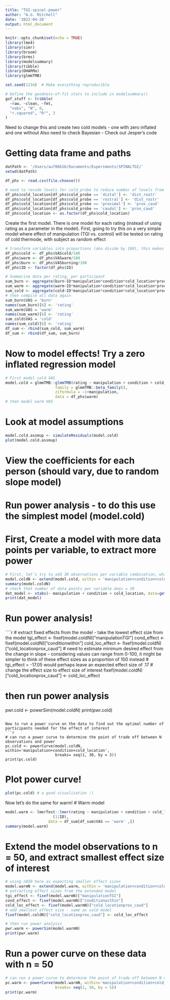 ```yaml
---
title: "TGI-spinal-power"
author: "A.G. Mitchell"
date: '2022-04-28'
output: html_document
---
```


```r
knitr::opts_chunk$set(echo = TRUE)
library(lme4)
library(simr)
library(broom)
library(brms)
library(modelsummary)
library(tibble)
library(DHARMa)
library(glmmTMB)

set.seed(1234)  # Make everything reproducible

# Define the goodness-of-fit stats to include in modelsummary()
gof_stuff <- tribble(
  ~raw, ~clean, ~fmt,
  "nobs", "N", 0,
  "r.squared", "R²", 3
)
```
Need to change this and create two cold models - one with zero inflated and one without
Also need to check Bayesian
- Check out Jesper's code

# Getting data frame and paths
```r
datPath <- '/Users/au706616/Documents/Experiments/SPINALTGI/'
setwd(datPath)

df_phs <- read.csv(file.choose())

# need to recode levels for cold_probe to reduce number of levels from 4 to 2
df_phs$cold_location[df_phs$cold_probe == 'distal'] <- 'dist_rostr' 
df_phs$cold_location[df_phs$cold_probe == 'rostral'] <- 'dist_rostr'
df_phs$cold_location[df_phs$cold_probe == 'proximal'] <- 'prox_caud'
df_phs$cold_location[df_phs$cold_probe == 'caudal'] <- 'prox_caud'
df_phs$cold_location <- as.factor(df_phs$cold_location)
```

Create the first model. There is one model for each rating (instead of using rating as a parameter in the model).
First, going to try this on a very simple model where effect of manipulation (TGI vs. control) will be tested on rating of cold thermode, with subject as random effect
```r
# transform variables into proportions (aka divide by 100), this makes the effect size estimates more logical
df_phs$cold <- df_phs$VAScold/100
df_phs$warm <- df_phs$VASwarm/100
df_phs$burn <- df_phs$VASburning/100
df_phs$ID <- factor(df_phs$ID)

# Summarise data per rating, per participant
sum_burn <- aggregate(burn~ID*manipulation*condition*cold_location*procedure, median, data = df_phs)
sum_warm <- aggregate(warm~ID*manipulation*condition*cold_location*procedure, median, data = df_phs)
sum_cold <- aggregate(cold~ID*manipulation*condition*cold_location*procedure, median, data = df_phs)
# then compile all data again
sum_burn$VAS = 'burn'
names(sum_burn)[6] <- 'rating'
sum_warm$VAS = 'warm'
names(sum_warm)[6] <- 'rating'
sum_cold$VAS = 'cold'
names(sum_cold)[6] <- 'rating'
df_sum <- rbind(sum_cold, sum_warm)
df_sum <- rbind(df_sum, sum_burn)
```

# Now to model effects! Try a zero inflated regression model
```r
# First model cold VAS
model.cold = glmmTMB::glmmTMB(rating ~ manipulation + condition + cold_location + (1|ID),
                      family = glmmTMB::beta_family(),
                      ziformula = ~1+manipulation,
                      data = df_phs$warm)
# then model warm VAS
```
# Look at model assumptions
```r
model.cold.assmup <- simulateResiduals(model.cold)
plot(model.cold.assmup)
```

# View the coefficients for each person (should vary, due to random slope model)

# Run power analysis - to do this use the simplest model (model.cold)
# First, Create a model with more data points per variable, to extract more power
```r
# First, let's try to add 30 observations per variable combination, which would mean N = 30
model.coldN <- extend(model.cold, within = 'manipulation+condition+cold_location', n=30)
summary(model.coldN)
# check that number of data points per variable does = 30
dat_model <- xtabs(~ manipulation + condition + cold_location, data=getData(model.coldN))
print(dat_model)
```

# Run power analysis!
````r
# extract fixed effects from the model - take the lowest effect size from the model
tgi_effect <- fixef(model.coldN)["manipulationTGI"]
cond_effect <- fixef(model.coldN)["conditionwithin"]
cold_loc_effect <- fixef(model.coldN)["cold_locationprox_caud"]
# need to estimate minimum desired effect from the change in slope - considering values can range from 0-100, it might be simpler to think of these effect sizes as a proportion of 100 instead
# tgi_effect = -17.05 would perhaps leave an expected effect size of .17
# change the effect size to effect size of interest
fixef(model.coldN)["cold_locationprox_caud"] <- cold_loc_effect

# then run power analysis
pwr.cold <- powerSim(model.coldN)
print(pwr.cold)
```

Now to run a power curve on the data to find out the optimal number of participants needed for the effect of interest
```r
# can run a power curve to determine the point of trade off between N observations and power
pc.cold <- powerCurve(model.coldN, within='manipulation+condition+cold_location', 
                      breaks= seq(1, 30, by = 3))
print(pc.cold)
```

# Plot power curve!
```r
plot(pc.cold) # a good visualisation :)
```

Now let's do the same for warm!
# Warm model
```r
model.warm <- lmerTest::lmer(rating ~ manipulation + condition + cold_location +
                     (1|ID),
                   data = df_sum[df_sum$VAS == 'warm' ,])
summary(model.warm)
```

# Extend the model observations to n = 50, and extract smallest effect size of interest
```r
# using n050 here as expecting smaller effect sizes
model.warmN <- extend(model.warm, within = 'manipulation+condition+cold_location', n=50)
# extracting effect sizes from the extended model
tgi_effect <- fixef(model.warmN)["manipulationTGI"]
cond_effect <- fixef(model.warmN)["conditionwithin"]
cold_loc_effect <- fixef(model.warmN)["cold_locationprox_caud"]
# add smallest effect size - same as cold model
fixef(model.coldN)["cold_locationprox_caud"] <- cold_loc_effect

# then run power analysis
pwr.warm <- powerSim(model.warmN)
print(pwr.warm)
```
# Run a power curve on these data with n = 50
```r
# can run a power curve to determine the point of trade off between N observations and power
pc.warm <- powerCurve(model.warmN, within='manipulation+condition+cold_location', 
                      breaks= seq(1, 50, by = 5))
print(pc.warm)
```

